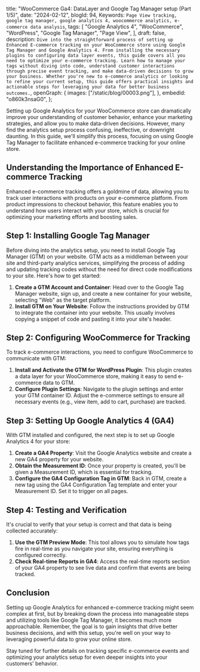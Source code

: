   title: "WooCommerce Ga4: DataLayer and Google Tag Manager setup (Part 1/5)",
  date: "2024-02-12",
  blogId: 94,
  Keywords: `Page View tracking, google tag manager, google analytics 4, woocommerce analytics, e-commerce data analysis`,
  tags: [
    "Google Analytics 4",
    "WooCommerce",
    "WordPress",
    "Google Tag Manager",
    "Page View",
  ],
  draft: false,
  description: `Dive into the straightforward process of setting up Enhanced E-commerce tracking on your WooCommerce store using Google Tag Manager and Google Analytics 4. From installing the necessary plugins to configuring data layer events, this guide covers all you need to optimize your e-commerce tracking. Learn how to manage your tags without diving into code, understand customer interactions through precise event tracking, and make data-driven decisions to grow your business. Whether you're new to e-commerce analytics or looking to refine your current setup, this guide offers practical insights and actionable steps for leveraging your data for better business outcomes.`,
  openGraph: {
    images: ["/static/blog/00003.png"],
  },
  embedId: "o860k3nsaG0",
};

Setting up Google Analytics for your WooCommerce store can dramatically improve your understanding of customer behavior, enhance your marketing strategies, and allow you to make data-driven decisions. However, many find the analytics setup process confusing, ineffective, or downright daunting. In this guide, we'll simplify this process, focusing on using Google Tag Manager to facilitate enhanced e-commerce tracking for your online store.

## Understanding the Importance of Enhanced E-commerce Tracking

Enhanced e-commerce tracking offers a goldmine of data, allowing you to track user interactions with products on your e-commerce platform. From product impressions to checkout behavior, this feature enables you to understand how users interact with your store, which is crucial for optimizing your marketing efforts and boosting sales.

## Step 1: Installing Google Tag Manager

Before diving into the analytics setup, you need to install Google Tag Manager (GTM) on your website. GTM acts as a middleman between your site and third-party analytics services, simplifying the process of adding and updating tracking codes without the need for direct code modifications to your site. Here's how to get started:

1. **Create a GTM Account and Container**: Head over to the Google Tag Manager website, sign up, and create a new container for your website, selecting "Web" as the target platform.
2. **Install GTM on Your Website**: Follow the instructions provided by GTM to integrate the container into your website. This usually involves copying a snippet of code and pasting it into your site's header.

## Step 2: Configuring WooCommerce for Tracking

To track e-commerce interactions, you need to configure WooCommerce to communicate with GTM:

1. **Install and Activate the GTM for WordPress Plugin**: This plugin creates a data layer for your WooCommerce store, making it easy to send e-commerce data to GTM.
2. **Configure Plugin Settings**: Navigate to the plugin settings and enter your GTM container ID. Adjust the e-commerce settings to ensure all necessary events (e.g., view item, add to cart, purchase) are tracked.

## Step 3: Setting Up Google Analytics 4 (GA4)

With GTM installed and configured, the next step is to set up Google Analytics 4 for your store:

1. **Create a GA4 Property**: Visit the Google Analytics website and create a new GA4 property for your website.
2. **Obtain the Measurement ID**: Once your property is created, you'll be given a Measurement ID, which is essential for tracking.
3. **Configure the GA4 Configuration Tag in GTM**: Back in GTM, create a new tag using the GA4 Configuration Tag template and enter your Measurement ID. Set it to trigger on all pages.

## Step 4: Testing and Verification

It's crucial to verify that your setup is correct and that data is being collected accurately:

1. **Use the GTM Preview Mode**: This tool allows you to simulate how tags fire in real-time as you navigate your site, ensuring everything is configured correctly.
2. **Check Real-time Reports in GA4**: Access the real-time reports section of your GA4 property to see live data and confirm that events are being tracked.

## Conclusion

Setting up Google Analytics for enhanced e-commerce tracking might seem complex at first, but by breaking down the process into manageable steps and utilizing tools like Google Tag Manager, it becomes much more approachable. Remember, the goal is to gain insights that drive better business decisions, and with this setup, you're well on your way to leveraging powerful data to grow your online store.

Stay tuned for further details on tracking specific e-commerce events and optimizing your analytics setup for even deeper insights into your customers' behavior.
